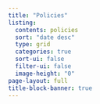 ```yaml
---
title: "Policies"
listing:
  contents: policies
  sort: "date desc"
  type: grid
  categories: true
  sort-ui: false
  filter-ui: false
  image-height: "0"
page-layout: full
title-block-banner: true
---
```

<script type="text/javascript" src="../scripts/myscript.js"></script>